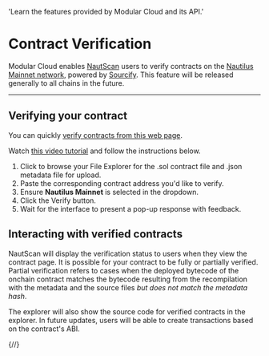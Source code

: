 
  'Learn the features provided by Modular Cloud and its API.'

<HeroPattern />

# Contract Verification 

Modular Cloud enables [NautScan](https://nautscan.com) users to verify contracts on the [Nautilus Mainnet network](https://docs.nautchain.xyz/nautilus-mainnet), powered by [Sourcify](https://sourcify.dev/). This feature will be released generally to all chains in the future.

---

## Verifying your contract

You can quickly [verify contracts from this web page](https://contract-verification.vercel.app/).

Watch [this video tutorial](https://youtu.be/RA-z7K21dmk) and follow the instructions below.

1. Click to browse your File Explorer for the .sol contract file and .json metadata file for upload.
2. Paste the corresponding contract address you'd like to verify.
3. Ensure **Nautilus Mainnet** is selected in the dropdown.
4. Click the Verify button.
5. Wait for the interface to present a pop-up response with feedback.

## Interacting with verified contracts

NautScan will display the verification status to users when they view the contract page. It is possible for your contract to be fully or partially verified. Partial verification refers to cases when the deployed bytecode of the onchain contract matches the bytecode resulting from the recompilation with the metadata and the source files _but does not match the metadata hash_.

The explorer will also show the source code for verified contracts in the explorer. In future updates, users will be able to create transactions based on the contract's ABI.

{/*<Guides />*/}
